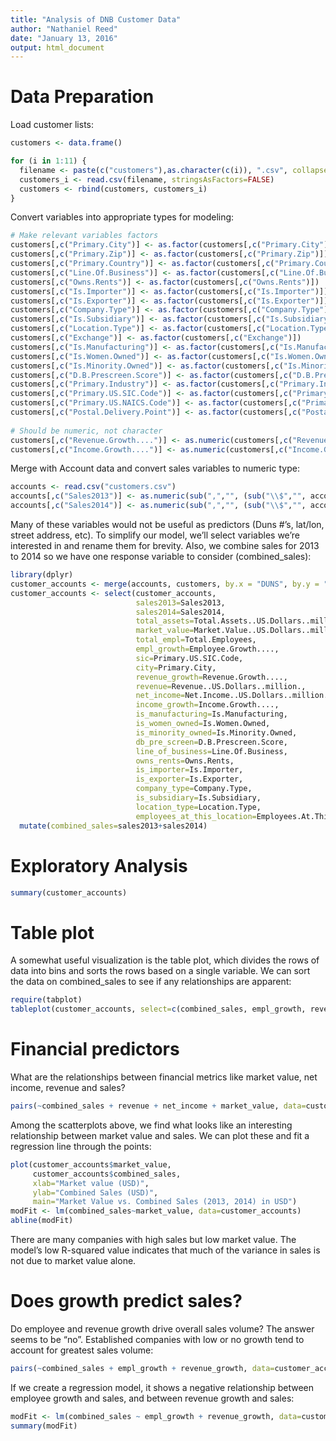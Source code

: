 ```yaml
---
title: "Analysis of DNB Customer Data"
author: "Nathaniel Reed"
date: "January 13, 2016"
output: html_document
---
```


# Data Preparation

Load customer lists:
```r
customers <- data.frame()

for (i in 1:11) {
  filename <- paste(c("customers"),as.character(c(i)), ".csv", collapse="", sep="")
  customers_i <- read.csv(filename, stringsAsFactors=FALSE)
  customers <- rbind(customers, customers_i)
}
```

Convert variables into appropriate types for modeling:

```r
# Make relevant variables factors
customers[,c("Primary.City")] <- as.factor(customers[,c("Primary.City")])
customers[,c("Primary.Zip")] <- as.factor(customers[,c("Primary.Zip")])
customers[,c("Primary.Country")] <- as.factor(customers[,c("Primary.Country")])
customers[,c("Line.Of.Business")] <- as.factor(customers[,c("Line.Of.Business")])
customers[,c("Owns.Rents")] <- as.factor(customers[,c("Owns.Rents")])
customers[,c("Is.Importer")] <- as.factor(customers[,c("Is.Importer")])
customers[,c("Is.Exporter")] <- as.factor(customers[,c("Is.Exporter")])
customers[,c("Company.Type")] <- as.factor(customers[,c("Company.Type")])
customers[,c("Is.Subsidiary")] <- as.factor(customers[,c("Is.Subsidiary")])
customers[,c("Location.Type")] <- as.factor(customers[,c("Location.Type")])
customers[,c("Exchange")] <- as.factor(customers[,c("Exchange")])
customers[,c("Is.Manufacturing")] <- as.factor(customers[,c("Is.Manufacturing")])
customers[,c("Is.Women.Owned")] <- as.factor(customers[,c("Is.Women.Owned")])
customers[,c("Is.Minority.Owned")] <- as.factor(customers[,c("Is.Minority.Owned")])
customers[,c("D.B.Prescreen.Score")] <- as.factor(customers[,c("D.B.Prescreen.Score")])
customers[,c("Primary.Industry")] <- as.factor(customers[,c("Primary.Industry")])
customers[,c("Primary.US.SIC.Code")] <- as.factor(customers[,c("Primary.US.SIC.Code")])
customers[,c("Primary.US.NAICS.Code")] <- as.factor(customers[,c("Primary.US.NAICS.Code")])
customers[,c("Postal.Delivery.Point")] <- as.factor(customers[,c("Postal.Delivery.Point")])
                                                    
# Should be numeric, not character
customers[,c("Revenue.Growth....")] <- as.numeric(customers[,c("Revenue.Growth....")])
customers[,c("Income.Growth....")] <- as.numeric(customers[,c("Income.Growth....")])

```

Merge with Account data and convert sales variables to numeric type:

```r
accounts <- read.csv("customers.csv")
accounts[,c("Sales2013")] <- as.numeric(sub(",","", (sub("\\$","", accounts$Sales2013))))
accounts[,c("Sales2014")] <- as.numeric(sub(",","", (sub("\\$","", accounts$Sales2014))))

```

Many of these variables would not be useful as predictors (Duns #'s, lat/lon, street address, etc). To simplify our model, we'll select variables we're interested in and rename them for brevity. Also, we combine sales for 2013 to 2014 so we have one response variable to consider (combined_sales):

```r
library(dplyr)
customer_accounts <- merge(accounts, customers, by.x = "DUNS", by.y = "D.U.N.S.Number")
customer_accounts <- select(customer_accounts, 
                            sales2013=Sales2013,
                            sales2014=Sales2014,
                            total_assets=Total.Assets..US.Dollars..million., 
                            market_value=Market.Value..US.Dollars..million.,
                            total_empl=Total.Employees, 
                            empl_growth=Employee.Growth....,
                            sic=Primary.US.SIC.Code, 
                            city=Primary.City,
                            revenue_growth=Revenue.Growth....,
                            revenue=Revenue..US.Dollars..million.,
                            net_income=Net.Income..US.Dollars..million.,                 
                            income_growth=Income.Growth....,
                            is_manufacturing=Is.Manufacturing,
                            is_women_owned=Is.Women.Owned,
                            is_minority_owned=Is.Minority.Owned,
                            db_pre_screen=D.B.Prescreen.Score,
                            line_of_business=Line.Of.Business,
                            owns_rents=Owns.Rents,
                            is_importer=Is.Importer,
                            is_exporter=Is.Exporter,
                            company_type=Company.Type,
                            is_subsidiary=Is.Subsidiary,
                            location_type=Location.Type,
                            employees_at_this_location=Employees.At.This.Location) %>%
  mutate(combined_sales=sales2013+sales2014)
```

# Exploratory Analysis

```r
summary(customer_accounts)
```


# Table plot

A somewhat useful visualization is the table plot, which divides the rows of data into bins and sorts the rows based on a single variable. We can sort the data on combined_sales to see if any relationships are apparent:

```r
require(tabplot)
tableplot(customer_accounts, select=c(combined_sales, empl_growth, revenue_growth, is_manufacturing, is_women_owned, is_minority_owned, db_pre_screen, total_empl, is_importer, is_exporter), sortCol=combined_sales)
```

# Financial predictors
What are the relationships between financial metrics like market value, net income, revenue and sales?

```r
pairs(~combined_sales + revenue + net_income + market_value, data=customer_accounts)
```

Among the scatterplots above, we find what looks like an interesting relationship between market value and sales. We can plot these and fit a regression line through the points:

```r
plot(customer_accounts$market_value, 
     customer_accounts$combined_sales, 
     xlab="Market value (USD)",
     ylab="Combined Sales (USD)",
     main="Market Value vs. Combined Sales (2013, 2014) in USD")
modFit <- lm(combined_sales~market_value, data=customer_accounts)
abline(modFit)
```

There are many companies with high sales but low market value. The model's low R-squared value indicates that much of the variance in sales is not due to market value alone.

# Does growth predict sales?

Do employee and revenue growth drive overall sales volume? The answer seems to be "no".  Established companies with low or no growth tend to account for greatest sales volume:

```r
pairs(~combined_sales + empl_growth + revenue_growth, data=customer_accounts)
```

If we create a regression model, it shows a negative relationship between employee growth and sales, and between revenue growth and sales:
```r
modFit <- lm(combined_sales ~ empl_growth + revenue_growth, data=customer_accounts)
summary(modFit)
```

